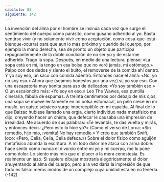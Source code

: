 ```yaml
---
capitulo: 83
siguiente: 142
---
```


La invención del alma por el hombre se insinúa cada vez que surge el
sentimiento del cuerpo como parásito, como gusano adherido al yo. Basta
sentirse vivir (y no solamente vivir como aceptación, como cosa-que-está-bienque-ocurra) para que aun lo más próximo y querido del cuerpo, por ejemplo la
mano derecha, sea de pronto un objeto que participa repugnantemente de la
doble condición de no ser yo y de estarme adherido.
Trago la sopa. Después, en medio de una lectura, pienso: «La sopa está en mí,
la tengo en esa bolsa que no veré jamás, mi estómago.» Palpo con dos dedos y
siento el bulto, el removerse de la comida ahí dentro. Y yo soy eso, un saco con
comida adentro.
Entonces nace el alma: «No, yo no soy eso.»
Ahora que (seamos honestos por una vez)
sí, yo soy eso. Con una escapatoria muy bonita para uso de delicados: «Yo soy
también eso.» O un escaloncito más: «Yo soy en eso.»
Leo The Wawes, esa puntilla cineraria, fábula de espumas. A treinta
centímetros por debajo de mis ojos, una sopa se mueve lentamente en mi bolsa
estomacal, un pelo crece en mi muslo, un quiste sebáceo surge imperceptible en
mi espalda.
Al final de lo que Balzac hubiese llamado una orgía, cierto individuo nada
metafísico me dijo, creyendo hacer un chiste, que defecar le causaba una
impresión de irrealidad. Me acuerdo de sus palabras: «Te levantás, te das vuelta
y mirás, y entonces decís: ¿Pero esto lo hice yo?»
(Como el verso de Lorca: «Sin remedio, hijo mío, ¡vomita! No hay remedio.» Y
creo que también Swift, loco: «Pero, Celia, Celia, Celia defeca.»)
Sobre el dolor físico como aguijón metafísico abunda la escritura. A mí todo
dolor me ataca con arma doble: hace sentir como nunca el divorcio entre mi yo y
mi cuerpo, me lo pone como dolor. Lo siento más mío que el placer o la mera
cenestesia. Es realmente un lazo. Si supiera dibujar mostraría alegóricamente el
dolor ahuyentando al alma del cuerpo, pero a la vez daría la impresión de que
todo es falso: meros modos de un complejo cuya unidad está en no tenerla.
(-142)
